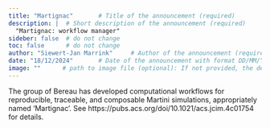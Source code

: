 ```yaml
---
title: "Martignac"       # Title of the announcement (required)
description: |  # Short description of the announcement (required)
  "Martignac: workflow manager"            
sideber: false  # do not change
toc: false      # do not change
author: "Siewert-Jan Marrink"     # Author of the announcement (required)
date: "18/12/2024"       # Date of the announcement with format DD/MM/YYYY (required)
image: ""      # path to image file (optional): If not provided, the default image for announcements will be used
---
```


<!-- 
The text below is just an example. Please replace it with the actual description of the announcement. You can use markdown syntax to format the text.
-->

The group of Bereau has developed computational workflows for reproducible, traceable, and composable Martini simulations, appropriately named 'Martignac'. See https://pubs.acs.org/doi/10.1021/acs.jcim.4c01754 for details.
